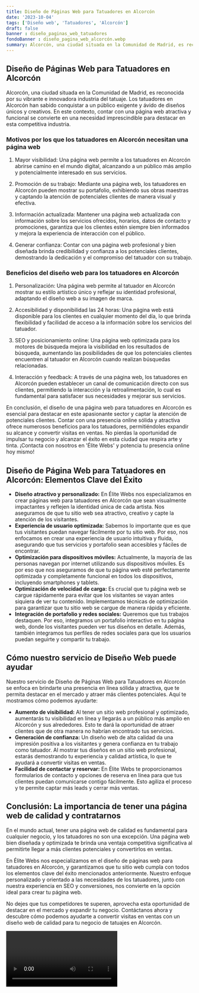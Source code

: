 ```yaml
---
title: Diseño de Páginas Web para Tatuadores en Alcorcón
date: '2023-10-04'
tags: ['Diseño web', 'Tatuadores', 'Alcorcón']
draft: false
banner : diseño_paginas_web_tatuadores
fondoBanner : diseño_pagina_web_alcorcón.webp
summary: Alcorcón, una ciudad situada en la Comunidad de Madrid, es reconocida por su vibrante e innovadora industria del tatuaje. Los tatuadores en Alcorcón han sabido conquistar a un público exigente y ávido de diseños únicos y creativos. En este contexto, contar con una página web atractiva y funcional se convierte en una necesidad imprescindible para destacar en esta competitiva industria.
---
```


## Diseño de Páginas Web para Tatuadores en Alcorcón

Alcorcón, una ciudad situada en la Comunidad de Madrid, es reconocida por su vibrante e innovadora industria del tatuaje. Los tatuadores en Alcorcón han sabido conquistar a un público exigente y ávido de diseños únicos y creativos. En este contexto, contar con una página web atractiva y funcional se convierte en una necesidad imprescindible para destacar en esta competitiva industria.

### Motivos por los que los tatuadores en Alcorcón necesitan una página web

1. Mayor visibilidad: Una página web permite a los tatuadores en Alcorcón abrirse camino en el mundo digital, alcanzando a un público más amplio y potencialmente interesado en sus servicios.

2. Promoción de su trabajo: Mediante una página web, los tatuadores en Alcorcón pueden mostrar su portafolio, exhibiendo sus obras maestras y captando la atención de potenciales clientes de manera visual y efectiva.

3. Información actualizada: Mantener una página web actualizada con información sobre los servicios ofrecidos, horarios, datos de contacto y promociones, garantiza que los clientes estén siempre bien informados y mejora la experiencia de interacción con el público.

4. Generar confianza: Contar con una página web profesional y bien diseñada brinda credibilidad y confianza a los potenciales clientes, demostrando la dedicación y el compromiso del tatuador con su trabajo.

### Beneficios del diseño web para los tatuadores en Alcorcón

1. Personalización: Una página web permite al tatuador en Alcorcón mostrar su estilo artístico único y reflejar su identidad profesional, adaptando el diseño web a su imagen de marca.

2. Accesibilidad y disponibilidad las 24 horas: Una página web está disponible para los clientes en cualquier momento del día, lo que brinda flexibilidad y facilidad de acceso a la información sobre los servicios del tatuador.

3. SEO y posicionamiento online: Una página web optimizada para los motores de búsqueda mejora la visibilidad en los resultados de búsqueda, aumentando las posibilidades de que los potenciales clientes encuentren al tatuador en Alcorcón cuando realizan búsquedas relacionadas.

4. Interacción y feedback: A través de una página web, los tatuadores en Alcorcón pueden establecer un canal de comunicación directo con sus clientes, permitiendo la interacción y la retroalimentación, lo cual es fundamental para satisfacer sus necesidades y mejorar sus servicios.

En conclusión, el diseño de una página web para tatuadores en Alcorcón es esencial para destacar en este apasionante sector y captar la atención de potenciales clientes. Contar con una presencia online sólida y atractiva ofrece numerosos beneficios para los tatuadores, permitiéndoles expandir su alcance y convertir visitas en ventas. No pierdas la oportunidad de impulsar tu negocio y alcanzar el éxito en esta ciudad que respira arte y tinta. ¡Contacta con nosotros en 'Élite Webs' y potencia tu presencia online hoy mismo!

<GifSeo />

<Cta />

## Diseño de Página Web para Tatuadores en Alcorcón: Elementos Clave del Éxito

- **Diseño atractivo y personalizado:** En Élite Webs nos especializamos en crear páginas web para tatuadores en Alcorcón que sean visualmente impactantes y reflejen la identidad única de cada artista. Nos aseguramos de que tu sitio web sea atractivo, creativo y capte la atención de los visitantes.
- **Experiencia de usuario optimizada:** Sabemos lo importante que es que tus visitantes puedan navegar fácilmente por tu sitio web. Por eso, nos enfocamos en crear una experiencia de usuario intuitiva y fluida, asegurando que tus servicios y portafolio sean accesibles y fáciles de encontrar.
- **Optimización para dispositivos móviles:** Actualmente, la mayoría de las personas navegan por internet utilizando sus dispositivos móviles. Es por eso que nos aseguramos de que tu página web esté perfectamente optimizada y completamente funcional en todos los dispositivos, incluyendo smartphones y tablets.
- **Optimización de velocidad de carga:** Es crucial que tu página web se cargue rápidamente para evitar que los visitantes se vayan antes siquiera de ver tu contenido. Implementamos técnicas de optimización para garantizar que tu sitio web se cargue de manera rápida y eficiente.
- **Integración de portafolio y redes sociales:** Queremos que tus trabajos destaquen. Por eso, integramos un portafolio interactivo en tu página web, donde los visitantes pueden ver tus diseños en detalle. Además, también integramos tus perfiles de redes sociales para que los usuarios puedan seguirte y compartir tu trabajo.

## Cómo nuestro servicio de Diseño Web puede ayudar

Nuestro servicio de Diseño de Páginas Web para Tatuadores en Alcorcón se enfoca en brindarte una presencia en línea sólida y atractiva, que te permita destacar en el mercado y atraer más clientes potenciales. Aquí te mostramos cómo podemos ayudarte:

- **Aumento de visibilidad:** Al tener un sitio web profesional y optimizado, aumentarás tu visibilidad en línea y llegarás a un público más amplio en Alcorcón y sus alrededores. Esto te dará la oportunidad de atraer clientes que de otra manera no habrían encontrado tus servicios.
- **Generación de confianza:** Un diseño web de alta calidad da una impresión positiva a los visitantes y genera confianza en tu trabajo como tatuador. Al mostrar tus diseños en un sitio web profesional, estarás demostrando tu experiencia y calidad artística, lo que te ayudará a convertir visitas en ventas.
- **Facilidad de contactar y reservar:** En Élite Webs te proporcionamos formularios de contacto y opciones de reserva en línea para que tus clientes puedan comunicarse contigo fácilmente. Esto agiliza el proceso y te permite captar más leads y cerrar más ventas.

## Conclusión: La importancia de tener una página web de calidad y contratarnos

En el mundo actual, tener una página web de calidad es fundamental para cualquier negocio, y los tatuadores no son una excepción. Una página web bien diseñada y optimizada te brinda una ventaja competitiva significativa al permitirte llegar a más clientes potenciales y convertirlos en ventas.

En Élite Webs nos especializamos en el diseño de páginas web para tatuadores en Alcorcón, y garantizamos que tu sitio web cumpla con todos los elementos clave del éxito mencionados anteriormente. Nuestro enfoque personalizado y orientado a las necesidades de los tatuadores, junto con nuestra experiencia en SEO y conversiones, nos convierte en la opción ideal para crear tu página web.

No dejes que tus competidores te superen, aprovecha esta oportunidad de destacar en el mercado y expandir tu negocio. Contáctanos ahora y descubre cómo podemos ayudarte a convertir visitas en ventas con un diseño web de calidad para tu negocio de tatuajes en Alcorcón.

<Video />

<CtaBot job='Tatuadores' city='Alcorcón'/>

<Gmaps query='Alcorcón+españa+maps' />